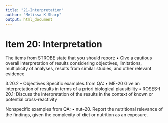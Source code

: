 ```yaml
---
title: "21-Interpretation"
author: "Melissa K Sharp"
output: html_document
---
```


# Item 20: Interpretation
The items from STROBE state that you should report: 
•	Give a cautious overall interpretation of results considering objectives, limitations, multiplicity of analyses, results from similar studies, and other relevant evidence

3.20.2 – Objectives
Specific examples from QA:
•	ME-20 Give an interpretation of results in terms of a priori biological plausibility
•	ROSES-I 20.1: Discuss the interpretation of the results in the context of known or potential cross-reactivity

Nonspecific examples from QA:
•	nut-20. Report the nutritional relevance of the ﬁndings, given the complexity of diet or nutrition as an exposure.
